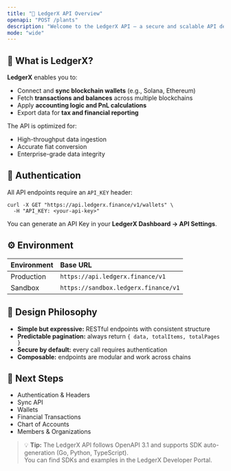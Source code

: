 ```yaml
---
title: "🧾 LedgerX API Overview"
openapi: "POST /plants"
description: "Welcome to the LedgerX API — a secure and scalable API designed for developers and financial systems that require on-chain accounting automation."
mode: "wide"
---
```


## 🚀 What is LedgerX?

**LedgerX** enables you to:

- Connect and **sync blockchain wallets** (e.g., Solana, Ethereum)
- Fetch **transactions and balances** across multiple blockchains
- Apply **accounting logic and PnL calculations**
- Export data for **tax and financial reporting**

The API is optimized for:

- High-throughput data ingestion
- Accurate fiat conversion
- Enterprise-grade data integrity

## 🔑 Authentication

All API endpoints require an `API_KEY` header:

```
curl -X GET "https://api.ledgerx.finance/v1/wallets" \
  -H "API_KEY: <your-api-key>"
```

You can generate an API Key in your **LedgerX Dashboard → API Settings**.

## ⚙️ Environment

| Environment | Base URL                             |
| :---------- | :----------------------------------- |
| Production  | `https://api.ledgerx.finance/v1`     |
| Sandbox     | `https://sandbox.ledgerx.finance/v1` |

## 🧠 Design Philosophy

- **Simple but expressive:** RESTful endpoints with consistent structure
- **Predictable pagination:** always return `{ data, totalItems, totalPages }`
- **Secure by default:** every call requires authentication
- **Composable:** endpoints are modular and work across chains

## 📘 Next Steps

- Authentication & Headers
- Sync API
- Wallets
- Financial Transactions
- Chart of Accounts
- Members & Organizations

> 💡 **Tip:** The LedgerX API follows OpenAPI 3.1 and supports SDK auto-generation (Go, Python, TypeScript).\
> You can find SDKs and examples in the LedgerX Developer Portal.